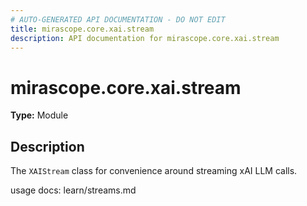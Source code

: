 ```yaml
---
# AUTO-GENERATED API DOCUMENTATION - DO NOT EDIT
title: mirascope.core.xai.stream
description: API documentation for mirascope.core.xai.stream
---
```


# mirascope.core.xai.stream

**Type:** Module

## Description

The `XAIStream` class for convenience around streaming xAI LLM calls.

usage docs: learn/streams.md


